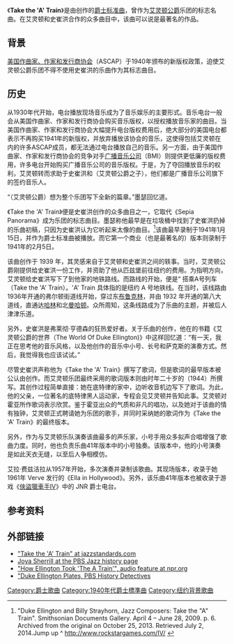 《'''Take the 'A' Train'''》是由{{tsl|en|Billy_Strayhorn|比利·史崔洪}}创作的[[爵士经典曲|爵士标准曲]]，曾作为[[艾灵顿公爵|艾灵顿公爵]]乐团的标志名曲。在艾灵顿和史崔洪合作的众多曲目中，该曲可以说是最著名的作品。

== 背景 ==
[[美国作曲家、作家和发行商协会|美国作曲家、作家和发行商协会]]（ASCAP）于1940年颁布的新版权政策，迫使艾灵顿公爵乐团不得不使用史崔洪的乐曲作为其标志曲目。

== 历史 ==
从1930年代开始，电台播放现场音乐成为了音乐娱乐的主要形式。音乐电台一般会从美国作曲家、作家和发行商协会购买音乐版权，以授权播放音乐家的曲目。当美国作曲家、作家和发行商协会大幅提升电台版权费用后，绝大部分的美国电台都表示不再购买1941年的新版权，并放弃播放该协会的音乐，这使得包括艾灵顿在内的许多ASCAP成员，都无法通过电台播放自己的音乐。另一方面，由于美国作曲家、作家和发行商协会的竞争对手[[广播音乐公司|广播音乐公司]]（BMI）则提供更低廉的版权费用，许多电台开始购买广播音乐公司的音乐版权。于是，为了夺回播放音乐的权利，艾灵顿转而求助于史崔洪和{{tsl|en|Mercer_Ellington|默瑟·艾灵顿}}（艾灵顿公爵之子），他们都是广播音乐公司旗下的签约音乐人。

“（艾灵顿公爵）想为整个乐团写下全新的篇章。”墨瑟回忆道。

《Take the 'A' Train》便是史崔洪创作的众多曲目之一，它取代《Sepia Panorama》成为乐团的标志曲目。墨瑟称他最早是在垃圾桶中找到了史崔洪扔掉的乐曲初稿，只因为史崔洪认为它听起来太像{{tsl|en|Fletcher_Henderson|弗莱彻·亨德森}}的曲目。<ref>"Duke Ellington and Billy Strayhorn, Jazz Composers: Take the "A" Train". Smithsonian Documents Gallery. April 4 – June 28, 2009. p. 6. Archived from the original on October 25, 2013. Retrieved July 2, 2014.Jump up ^ http://www.rockstargames.com/IV/ {{WebCite|url=https://www.webcitation.org/65Sirib6h?url=http://www.rockstargames.com/IV/ |date=20120215043016 |dateformat=iso }}</ref>该曲最早录制于1941年1月15日，并作为爵士标准曲被播放。而它第一个商业（也是最著名的）版本则录制于1941年的2月5日。

该曲创作于 1939 年，其灵感来自于艾灵顿和史崔洪之间的轶事。当时，艾灵顿公爵刚提供给史崔洪一份工作，并资助了他从匹兹堡前往纽约的费用。为指明方向，艾灵顿给史崔洪写下了到他家的地铁路线。而路线的开始，便是“ 搭乘A号列车（Take the 'A' Train）。'A' Train 具体指的是纽约 A 号地铁线。在当时，该线路由1936年开通的弗尔顿街道线开始，穿过东[[布鲁克林|布鲁克林]]，并由 1932 年开通的第八大道线，直通达[[哈林|哈林]]和北[[曼哈顿|曼哈顿]]。众所周知，这条线路成为了乐曲的主题，并被后人津津乐道。

另外，史崔洪是弗莱彻·亨德森的狂热爱好者。关于乐曲的创作，他在{{tsl|en|Stanley_Dance|斯坦利·丹斯}}的书籍《艾灵顿公爵的世界（The World Of Duke Ellington)》中这样回忆道：“有一天，我正在思考他的音乐风格，以及他创作的音乐中小号、长号和萨克斯的演奏方式。然后，我觉得我也应该试试。”

尽管史崔洪声称他为《Take the 'A' Train》撰写了歌词，但是歌词的最早版本被公认由{{tsl|en|The_Delta_Rhythm_Boys|Delta Rhythm Boys}}创作。而艾灵顿乐团最终采用的歌词版本则由时年二十岁的{{tsl|en|Joya_Sherrill|霍亚·谢里尔}}（1944）所撰写。其创作过程简单直接：她在底特律的家中，边听收音机边写下了歌词。为此，他的父亲，一位著名的底特律黑人运动家，专程会见艾灵顿并告知此事。艾灵顿对霍亚所作歌词表示欣赏。鉴于霍亚出众的气质和非凡的唱功，以及她对于该曲的情有独钟，艾灵顿正式聘请她为乐团的歌手，并同时采纳她的歌词作为《Take the 'A' Train》的最终版本。

另外，作为与艾灵顿乐队演奏该曲最多的声乐家，小号手{{tsl|en|Ray_Nance|雷·南希}}用众多拟声合唱增强了歌曲力度。同时，他也负责乐曲41年版本中的小号独奏。该版本中，他的小号演奏是如此天衣无缝，以至后人争相模仿。

艾拉·费兹洁拉从1957年开始，多次演奏并录制该歌曲。其现场版本，收录于她1961年 Verve 发行的《Ella in Hollywood》。另外，该乐曲41年版本也被收录于游戏《[[俠盜獵車手IV|俠盜獵車手IV]]》中的 JNR 爵士电台。

== 参考资料 ==
{{Reflist}}

== 外部链接 ==
*[http://www.jazzstandards.com/compositions-0/taketheatrain.htm "Take the 'A' Train" at jazzstandards.com]{{Wayback|url=http://www.jazzstandards.com/compositions-0/taketheatrain.htm |date=20160116211547 }}
*[http://www.pbs.org/jazz/biography/artist_id_sherrill_joya.htm Joya Sherrill at the PBS Jazz history page]{{Wayback|url=http://www.pbs.org/jazz/biography/artist_id_sherrill_joya.htm |date=20160116211552 }}
*[http://www.npr.org/templates/story/story.php?storyId=100731586 "How Ellington Took 'The A Train'", audio feature at npr.org]{{Wayback|url=http://www.npr.org/templates/story/story.php?storyId=100731586 |date=20160116211552 }}
*[https://web.archive.org/web/20110402180253/http://www.pbs.org/opb/historydetectives/investigations/711_ellington.html "Duke Ellington Plates, PBS History Detectives]

<!--- 分类 --->
[[Category:爵士歌曲|Category:爵士歌曲]]
[[Category:1940年代爵士標準曲|Category:1940年代爵士標準曲]]
[[Category:纽约背景歌曲|Category:纽约背景歌曲]]